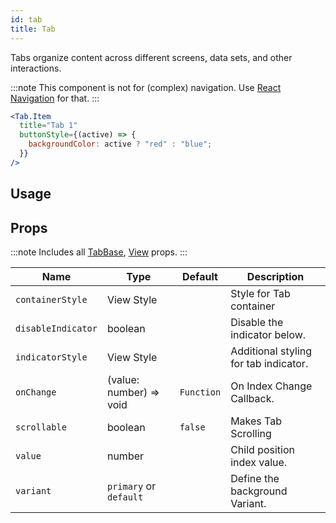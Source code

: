 ```yaml
---
id: tab
title: Tab
---
```



Tabs organize content across different screens, data sets, and other interactions.

:::note
This component is not for (complex) navigation. Use [React Navigation](https://reactnavigation.org) for that.
:::

```jsx
<Tab.Item
  title="Tab 1"
  buttonStyle={(active) => {
    backgroundColor: active ? "red" : "blue";
  }}
/>
```

## Usage

<Usage />

## Props

:::note
Includes all [TabBase](/docs/documentation/tabbase#props), [View](https://reactnative.dev/docs/view#props) props.
:::

<div class='table-responsive'>

| Name               | Type                    | Default    | Description                           |
| ------------------ | ----------------------- | ---------- | ------------------------------------- |
| `containerStyle`   | View Style              |            | Style for Tab container               |
| `disableIndicator` | boolean                 |            | Disable the indicator below.          |
| `indicatorStyle`   | View Style              |            | Additional styling for tab indicator. |
| `onChange`         | (value: number) => void | `Function` | On Index Change Callback.             |
| `scrollable`       | boolean                 | `false`    | Makes Tab Scrolling                   |
| `value`            | number                  |            | Child position index value.           |
| `variant`          | `primary` or `default`  |            | Define the background Variant.        |

</div>
